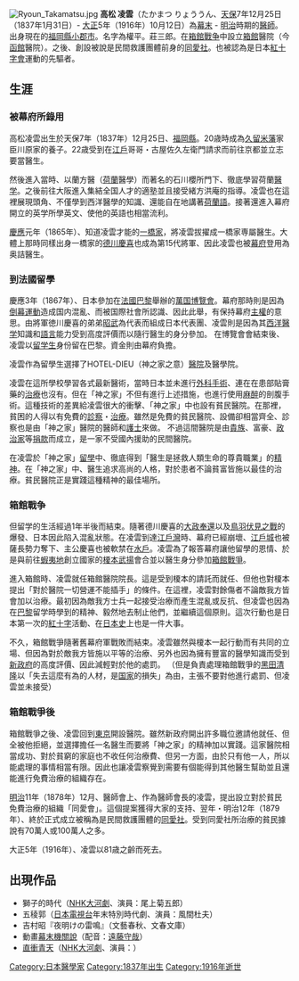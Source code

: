 {{Japanese|japanese=高松凌雲|kana=たかまつ りょううん|romaji=Takamatsu Ryoun|}}

[[File:Ryoun_Takamatsu.jpg|thumb]]
'''高松 凌雲'''（たかまつ りょううん、[[天保_(日本)|天保]]7年12月25日（1837年1月31日）- [[大正|大正]]5年（1916年）10月12日）為[[幕末|幕末]] - [[明治|明治]]時期的[[醫師|醫師]]。出身現在的[[福岡縣|福岡縣]][[小郡市|小郡市]]。名字為權平。莊三郎。在[[箱館戰争|箱館戰争]]中設立[[箱館|箱館]]醫院（今[[函館|函館]]醫院）。之後、創設被說是民間救護團體前身的[[同愛社|同愛社]]。也被認為是日本[[紅十字會|紅十字會]]運動的先驅者。

==生涯==
===被幕府所錄用===
高松凌雲出生於天保7年（1837年）12月25日、[[福岡縣|福岡縣]]。20歳時成為[[久留米藩|久留米藩]]家臣川原家的養子。22歳受到在[[江戶|江戶]]哥哥・古屋佐久左衛門請求而前往京都並立志要當醫生。

然後進入當時、以蘭方醫（[[荷蘭|荷蘭]]醫學）而著名的石川櫻所門下、徹底學習荷蘭[[醫学|醫学]]。之後前往大阪進入集結全国人才的適塾並且接受緒方洪庵的指導。凌雲也在這裡展現頭角、不僅學到西洋醫學的知識、還能自在地講著[[荷蘭語|荷蘭語]]。接著還進入幕府開立的英学所學英文、使他的英語也相當流利。

[[慶應|慶應]]元年（1865年）、知道凌雲才能的[[一橋德川家|一橋家]]，將凌雲拔擢成一橋家専屬醫生。大體上那時同樣出身一橋家的[[德川慶喜|德川慶喜]]也成為第15代將軍、因此凌雲也被[[幕府|幕府]]登用為奥詰醫生。

===到法國留學===
慶應3年（1867年）、日本參加在[[法國|法國]][[巴黎|巴黎]]舉辦的[[萬国博覽會|萬国博覽會]]。幕府那時則是因為[[倒幕運動|倒幕運動]]造成国内混亂、而被国際社會所認識、因此此舉，有保持幕府[[主權|主權]]的意思。由將軍徳川慶喜的弟弟[[徳川昭武|昭武]]為代表而組成日本代表團、凌雲則是因為其[[西洋醫学|西洋醫学]]知識和[[語言|語言]]能力受到高度評價而以隨行醫生的身分參加。
在博覽會會結束後、凌雲以[[留学生|留学生]]身份留在巴黎。資金則由幕府負擔。

凌雲作為留學生選擇了HOTEL-DIEU（神之家之意）[[醫院|醫院]]及醫學院。

凌雲在這所學校學習各式最新醫術，當時日本並未進行[[外科手術|外科手術]]、連在在患部貼膏藥的[[治療|治療]]也沒有。但在「神之家」不但有進行上述措施，也進行使用[[麻醉|麻醉]]的剖腹手術。這種技術的差異給凌雲很大的衝擊、「神之家」中也設有貧民醫院。在那裡，貧困的人得以有免費的[[診察|診察]]・[[治療|治療]]。雖然是免費的貧民醫院、設備卻相當齊全、診察也是由「神之家」醫院的醫師和[[護士|護士]]來做。
不過這間醫院是由[[貴族|貴族]]、富豪、[[政治家|政治家]]等[[捐款|捐款]]而成立，是一家不受國內援助的民間醫院。

在凌雲於「神之家」[[留學|留學]]中、徹底得到「醫生是拯救人類生命的尊貴職業」的[[精神|精神]]。在「神之家」中、醫生追求高尚的人格，對於患者不論貧富皆施以最佳的治療。貧民醫院正是實踐這種精神的最佳場所。

===箱館戰争===
但留学的生活經過1年半後而結束。隨著德川慶喜的[[大政奉還|大政奉還]]以及[[鳥羽伏見之戰|鳥羽伏見之戰]]的爆發、日本因此陷入混亂狀態。在凌雲到達[[江戶灣|江戶灣]]時、幕府已經崩壞、[[江戶城|江戶城]]也被薩長勢力奪下、主公慶喜也被軟禁在[[水戶|水戶]]。凌雲為了報答幕府讓他留學的恩情、於是與前往[[蝦夷地|蝦夷地]]創立國家的[[榎本武揚|榎本武揚]]會合並以醫生身分參加[[箱館戰爭|箱館戰爭]]。

進入箱館時、凌雲就任箱館醫院院長。這是受到榎本的請託而就任、但他也對榎本提出「對於醫院一切營運不能插手」的條件。在這裡，凌雲對餘傷者不論敵我方皆會加以治療。最初因為敵我方士兵一起接受治療而產生混亂或反抗、但凌雲也因為在[[巴黎|巴黎]]留学時學到的精神、毅然地去制止他們，並繼續這個原則。這次行動也是日本第一次的[[紅十字|紅十字]]活動、在[[日本史|日本史]]上也是一件大事。

不久，箱館戰爭隨著舊幕府軍戰敗而結束。凌雲雖然與榎本一起行動而有共同的立場、但因為對於敵我方皆施以平等的治療、另外也因為擁有豐富的醫學知識而受到[[明治新政府|新政府]]的高度評價、因此減輕對於他的處罰。
（但是負責處理箱館戰爭的[[黑田清隆|黑田清隆]]以「失去這麼有為的人材，是[[国家|国家]]的損失」為由，主張不要對他進行處罰、但凌雲並未接受）

===箱館戰爭後===
箱館戰爭之後、凌雲回到[[東京|東京]]開設醫院。雖然新政府開出許多職位邀請他就任、但全被他拒絕，並選擇擔任一名醫生而要將「神之家」的精神加以實踐。這家醫院相當成功、對於貧窮的家庭也不收任何治療費、但另一方面，由於只有他一人，所以能處理的事情相當有限。因此也讓凌雲察覺到需要有個能得到其他醫生幫助並且還能進行免費治療的組織存在。

[[明治|明治]]11年（1878年）12月、醫師會上、作為醫師會長的凌雲，提出設立對於貧民免費治療的組織「同愛會」。這個提案獲得大家的支持、翌年・明治12年（1879年）、終於正式成立被稱為是民間救護團體的[[同愛社|同愛社]]。受到同愛社所治療的貧民據說有70萬人或100萬人之多。

大正5年（1916年）、凌雲以81歳之齡而死去。

== 出現作品 ==
*獅子的時代（[[NHK大河劇|NHK大河劇]]、演員：尾上菊五郎）
*五稜郭（[[日本電視台|日本電視台]]年末特別時代劇、演員：風間杜夫）
*吉村昭『夜明けの雷鳴』（文藝春秋、文春文庫）
*動畫[[幕末機關說|幕末機關說]]（配音：[[遠藤守哉|遠藤守哉]]）
*[[直衝青天|直衝青天]]（[[NHK大河劇|NHK大河劇]]、演員：{{tsl|ja|細田善彦|細田善彥}}）

{{DEFAULTSORT:G高松凌雲}}
[[Category:日本醫學家|Category:日本醫學家]]
[[Category:1837年出生|Category:1837年出生]]
[[Category:1916年逝世|Category:1916年逝世]]